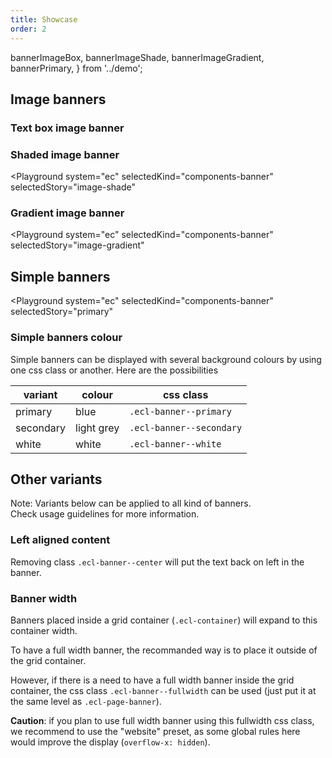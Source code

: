 ```yaml
---
title: Showcase
order: 2
---
```


  bannerImageBox,
  bannerImageShade,
  bannerImageGradient,
  bannerPrimary,
} from '../demo';

## Image banners

### Text box image banner

<Playground system="ec" selectedKind="components-banner" selectedStory="image">
  <Html markup={bannerImageBox} />
</Playground>

### Shaded image banner

<Playground
  system="ec"
  selectedKind="components-banner"
  selectedStory="image-shade"
>
  <Html markup={bannerImageShade} />
</Playground>

### Gradient image banner

<Playground
  system="ec"
  selectedKind="components-banner"
  selectedStory="image-gradient"
>
  <Html markup={bannerImageGradient} />
</Playground>

## Simple banners

<Playground
  system="ec"
  selectedKind="components-banner"
  selectedStory="primary"
>
  <Html markup={bannerPrimary} />
</Playground>

### Simple banners colour

Simple banners can be displayed with several background colours by using one css class or another.
Here are the possibilities

| variant   | colour     | css class                |
| --------- | ---------- | ------------------------ |
| primary   | blue       | `.ecl-banner--primary`   |
| secondary | light grey | `.ecl-banner--secondary` |
| white     | white      | `.ecl-banner--white`     |

## Other variants

Note: Variants below can be applied to all kind of banners.  
Check usage guidelines for more information.

### Left aligned content

Removing class `.ecl-banner--center` will put the text back on left in the banner.

### Banner width

Banners placed inside a grid container (`.ecl-container`) will expand to this container width.

To have a full width banner, the recommanded way is to place it outside of the grid container.

However, if there is a need to have a full width banner inside the grid container, the css class `.ecl-banner--fullwidth` can be used (just put it at the same level as `.ecl-page-banner`).

**Caution**: if you plan to use full width banner using this fullwidth css class, we recommend to use the "website" preset, as some global rules here would improve the display (`overflow-x: hidden`).
